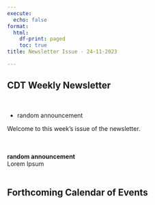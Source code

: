 ```yaml
---
execute:
  echo: false
format:
  html:
    df-print: paged
    toc: true
title: Newsletter Issue - 24-11-2023

---
```

<h2>CDT Weekly Newsletter</h2><br><ul><li>random announcement</li></ul><p>Welcome to this week's issue of the newsletter.</p><br><br><b>random announcement</b><br>Lorem Ipsum<br><br><h2>Forthcoming Calendar of Events</h2><br><br>
